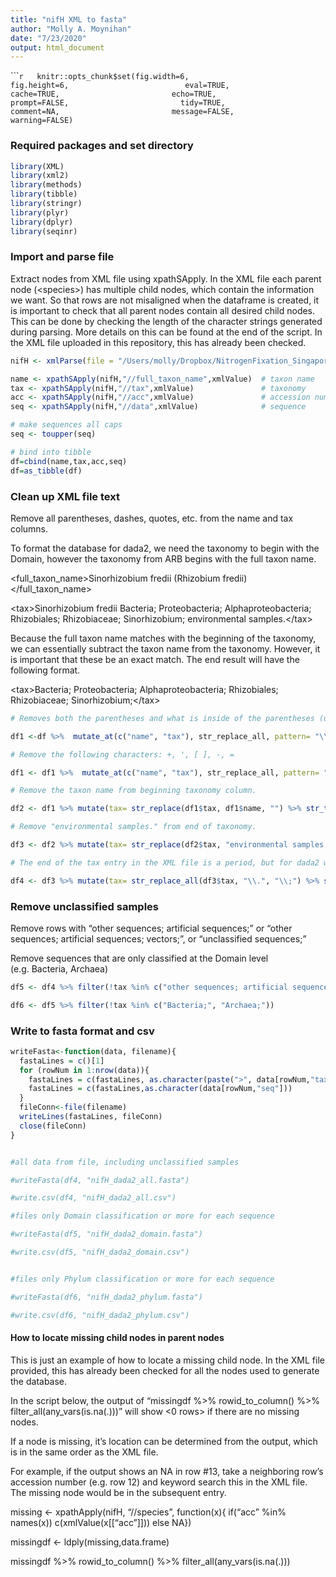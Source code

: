 ```yaml
---
title: "nifH XML to fasta"
author: "Molly A. Moynihan"
date: "7/23/2020"
output: html_document
---
```


``````r
  knitr::opts_chunk$set(fig.width=6, 
                        fig.height=6, 
                        eval=TRUE, 
                        cache=TRUE,
                        echo=TRUE,
                        prompt=FALSE,
                        tidy=TRUE,
                        comment=NA,
                        message=FALSE,
                        warning=FALSE)
```

### Required packages and set directory

```r
library(XML)
library(xml2)
library(methods)
library(tibble)
library(stringr)
library(plyr)
library(dplyr)
library(seqinr)

```

### Import and parse file

Extract nodes from XML file using xpathSApply. In the XML file each parent node (\<species\>) has multiple child nodes, which contain the information we want. So that rows are not misaligned when the dataframe is created, it is important to check that all parent nodes contain all desired child nodes. This can be done by checking the length of the character strings generated during parsing. More details on this can be found at the end of the script. In the XML file uploaded in this repository, this has already been checked.

```r
nifH <- xmlParse(file = "/Users/molly/Dropbox/NitrogenFixation_Singapore/Molecular/nifHdatabases/nifH2017_mod_v1.xml")

name <- xpathSApply(nifH,"//full_taxon_name",xmlValue)  # taxon name
tax <- xpathSApply(nifH,"//tax",xmlValue)               # taxonomy
acc <- xpathSApply(nifH,"//acc",xmlValue)               # accession number
seq <- xpathSApply(nifH,"//data",xmlValue)              # sequence

# make sequences all caps
seq <- toupper(seq)   

# bind into tibble
df=cbind(name,tax,acc,seq)
df=as_tibble(df)

```

### Clean up XML file text 

Remove all parentheses, dashes, quotes, etc. from the name and tax columns. 

To format the database for dada2, we need the taxonomy to begin with the Domain, however the taxonomy from ARB begins with the full taxon name. 

\<full_taxon_name\>Sinorhizobium fredii (Rhizobium fredii)\</full_taxon_name\>

\<tax\>Sinorhizobium fredii Bacteria; Proteobacteria; Alphaproteobacteria; Rhizobiales; Rhizobiaceae; Sinorhizobium; environmental samples.\</tax\>
  
Because the full taxon name matches with the beginning of the taxonomy, we can essentially subtract the taxon name from the taxonomy. However, it is important that these be an exact match. The end result will have the following format. 

\<tax\>Bacteria; Proteobacteria; Alphaproteobacteria; Rhizobiales; Rhizobiaceae; Sinorhizobium;\</tax\>


```r

# Removes both the parentheses and what is inside of the parentheses (usually alternative species name). This helps ensure that the name and tax columns match exactly.

df1 <-df %>%  mutate_at(c("name", "tax"), str_replace_all, pattern= "\\(.*\\)", replacement="")      

# Remove the following characters: +, ', [ ], -, =

df1 <- df1 %>%  mutate_at(c("name", "tax"), str_replace_all, pattern= "\\+|\\'|\\[|\\=|\\]|\\-" ,replacement="")

# Remove the taxon name from beginning taxonomy column.

df2 <- df1 %>% mutate(tax= str_replace(df1$tax, df1$name, "") %>% str_trim() )

# Remove "environmental samples." from end of taxonomy. 

df3 <- df2 %>% mutate(tax= str_replace(df2$tax, "environmental samples.", "") %>% str_trim() ) 

# The end of the tax entry in the XML file is a period, but for dada2 we want a semicolon.

df4 <- df3 %>% mutate(tax= str_replace_all(df3$tax, "\\.", "\\;") %>% str_trim() )   


```

### Remove unclassified samples 

Remove rows with "other sequences; artificial sequences;" or "other sequences; artificial sequences; vectors;", or "unclassified sequences;"

Remove sequences that are only classified at the Domain level (e.g. Bacteria, Archaea)

```r

df5 <- df4 %>% filter(!tax %in% c("other sequences; artificial sequences;", "unclassified sequences;", "other sequences; artificial sequences; vectors;"))

df6 <- df5 %>% filter(!tax %in% c("Bacteria;", "Archaea;"))
```

### Write to fasta format and csv
```r

writeFasta<-function(data, filename){
  fastaLines = c()[1]
  for (rowNum in 1:nrow(data)){
    fastaLines = c(fastaLines, as.character(paste(">", data[rowNum,"tax"], sep = "")))
    fastaLines = c(fastaLines,as.character(data[rowNum,"seq"]))
  }
  fileConn<-file(filename)
  writeLines(fastaLines, fileConn)
  close(fileConn)
}


#all data from file, including unclassified samples

#writeFasta(df4, "nifH_dada2_all.fasta")

#write.csv(df4, "nifH_dada2_all.csv")

#files only Domain classification or more for each sequence

#writeFasta(df5, "nifH_dada2_domain.fasta")

#write.csv(df5, "nifH_dada2_domain.csv")


#files only Phylum classification or more for each sequence

#writeFasta(df6, "nifH_dada2_phylum.fasta")

#write.csv(df6, "nifH_dada2_phylum.csv")

```



#### How to locate missing child nodes in parent nodes 

This is just an example of how to locate a missing child node. In the XML file provided, this has already been checked for all the nodes used to generate the database. 

In the script below, the output of "missingdf %>% rowid_to_column() %>% filter_all(any_vars(is.na(.)))" will show <0 rows> if there are no missing nodes. 

If a node is missing, it's location can be determined from the output, which is in the same order as the XML file. 

For example, if the output shows an NA in row #13, take a neighboring row's accession number (e.g. row 12) and keyword search this in the XML file. The missing node would be in the subsequent entry.  

missing <- xpathApply(nifH, "//species",
                      function(x){
                        if("acc" %in% names(x))
                          c(xmlValue(x[["acc"]]))
                        else NA})

missingdf <- ldply(missing,data.frame)  

missingdf %>% rowid_to_column() %>% filter_all(any_vars(is.na(.)))




